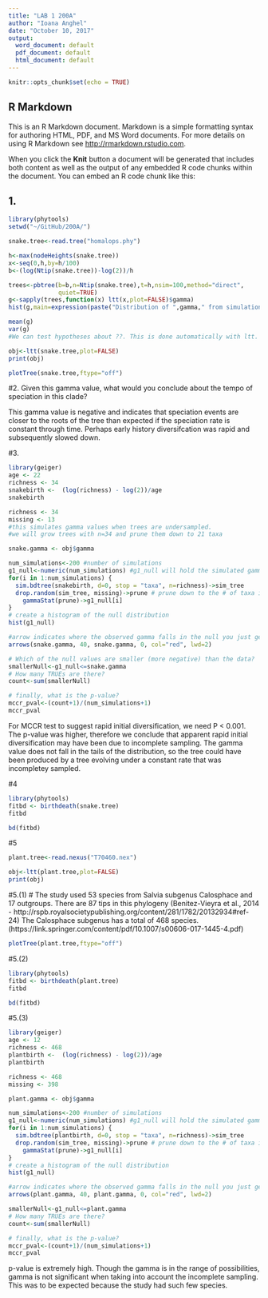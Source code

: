 ```yaml
---
title: "LAB 1 200A"
author: "Ioana Anghel"
date: "October 10, 2017"
output:
  word_document: default
  pdf_document: default
  html_document: default
---
```


```r
knitr::opts_chunk$set(echo = TRUE)
```

## R Markdown

This is an R Markdown document. Markdown is a simple formatting syntax for authoring HTML, PDF, and MS Word documents. For more details on using R Markdown see <http://rmarkdown.rstudio.com>.

When you click the **Knit** button a document will be generated that includes both content as well as the output of any embedded R code chunks within the document. You can embed an R code chunk like this:

## 1. 
```r
library(phytools)
setwd("~/GitHub/200A/")

snake.tree<-read.tree("homalops.phy")

h<-max(nodeHeights(snake.tree))
x<-seq(0,h,by=h/100)
b<-(log(Ntip(snake.tree))-log(2))/h

trees<-pbtree(b=b,n=Ntip(snake.tree),t=h,nsim=100,method="direct",
              quiet=TRUE)
g<-sapply(trees,function(x) ltt(x,plot=FALSE)$gamma)
hist(g,main=expression(paste("Distribution of ",gamma," from simulation")))

```

```r
mean(g)
var(g)
#We can test hypotheses about ??. This is done automatically with ltt. For example

obj<-ltt(snake.tree,plot=FALSE)
print(obj)
```

```r
plotTree(snake.tree,ftype="off")
```
#2. Given this gamma value, what would you conclude about the tempo of speciation in this clade?

This gamma value is negative and indicates that speciation events are closer to the roots of the tree than expected if the speciation rate is constant through time. Perhaps early history diversifcation was rapid and subsequently slowed down.

#3. 

```r
library(geiger)
age <- 22
richness <- 34
snakebirth <-  (log(richness) - log(2))/age
snakebirth

```


```r
richness <- 34
missing <- 13
#this simulates gamma values when trees are undersampled.
#we will grow trees with n=34 and prune them down to 21 taxa

snake.gamma <- obj$gamma

num_simulations<-200 #number of simulations
g1_null<-numeric(num_simulations) #g1_null will hold the simulated gamma values
for(i in 1:num_simulations) {
  sim.bdtree(snakebirth, d=0, stop = "taxa", n=richness)->sim_tree 
  drop.random(sim_tree, missing)->prune # prune down to the # of taxa in the phylogeny
    gammaStat(prune)->g1_null[i]
}
# create a histogram of the null distribution
hist(g1_null)

#arrow indicates where the observed gamma falls in the null you just generated
arrows(snake.gamma, 40, snake.gamma, 0, col="red", lwd=2) 
```

```r
# Which of the null values are smaller (more negative) than the data?
smallerNull<-g1_null<=snake.gamma
# How many TRUEs are there?
count<-sum(smallerNull)

# finally, what is the p-value?
mccr_pval<-(count+1)/(num_simulations+1)
mccr_pval
```

For MCCR test to suggest rapid initial diversification, we need P < 0.001. The p-value was higher, therefore we conclude that apparent rapid initial diversification may have been due to incomplete sampling. The gamma value does not fall in the tails of the distribution, so the tree could have been produced by a tree evolving under a constant rate that was incompletey sampled.

#4 
```r
library(phytools)
fitbd <- birthdeath(snake.tree)
fitbd
```

```r
bd(fitbd)
```

#5

```r
plant.tree<-read.nexus("T70460.nex")

obj<-ltt(plant.tree,plot=FALSE)
print(obj)

```
#5.(1) 
# The study used 53 species from Salvia subgenus Calosphace and 17 outgroups. There are 87 tips in this phylogeny (Benitez-Vieyra et al., 2014 - http://rspb.royalsocietypublishing.org/content/281/1782/20132934#ref-24) The Calosphace subgenus has a total of 468 species. (https://link.springer.com/content/pdf/10.1007/s00606-017-1445-4.pdf)


```r
plotTree(plant.tree,ftype="off")

```

#5.(2)
```r
library(phytools)
fitbd <- birthdeath(plant.tree)
fitbd

```

```r
bd(fitbd)
```

#5.(3)
```r
library(geiger)
age <- 12
richness <- 468
plantbirth <-  (log(richness) - log(2))/age
plantbirth
```

```r
richness <- 468
missing <- 398

plant.gamma <- obj$gamma

num_simulations<-200 #number of simulations
g1_null<-numeric(num_simulations) #g1_null will hold the simulated gamma values
for(i in 1:num_simulations) {
  sim.bdtree(plantbirth, d=0, stop = "taxa", n=richness)->sim_tree 
  drop.random(sim_tree, missing)->prune # prune down to the # of taxa in the phylogeny
    gammaStat(prune)->g1_null[i]
}
# create a histogram of the null distribution
hist(g1_null)

#arrow indicates where the observed gamma falls in the null you just generated
arrows(plant.gamma, 40, plant.gamma, 0, col="red", lwd=2)

```



```r
smallerNull<-g1_null<=plant.gamma
# How many TRUEs are there?
count<-sum(smallerNull)

# finally, what is the p-value?
mccr_pval<-(count+1)/(num_simulations+1)
mccr_pval
```
p-value is extremely high. Though the gamma is in the range of possibilities, gamma is not significant when taking into account the incomplete sampling. This was to be expected because the study had such few species. 
